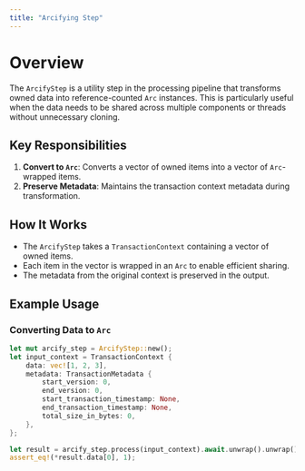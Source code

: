 ```yaml
---
title: "Arcifying Step"
---
```


# Overview

The `ArcifyStep` is a utility step in the processing pipeline that transforms owned data into reference-counted `Arc` instances. This is particularly useful when the data needs to be shared across multiple components or threads without unnecessary cloning.

## Key Responsibilities

1. **Convert to `Arc`**: Converts a vector of owned items into a vector of `Arc`-wrapped items.
2. **Preserve Metadata**: Maintains the transaction context metadata during transformation.

## How It Works

- The `ArcifyStep` takes a `TransactionContext` containing a vector of owned items.
- Each item in the vector is wrapped in an `Arc` to enable efficient sharing.
- The metadata from the original context is preserved in the output.

## Example Usage

### Converting Data to `Arc`

```rust
let mut arcify_step = ArcifyStep::new();
let input_context = TransactionContext {
    data: vec![1, 2, 3],
    metadata: TransactionMetadata {
        start_version: 0,
        end_version: 0,
        start_transaction_timestamp: None,
        end_transaction_timestamp: None,
        total_size_in_bytes: 0,
    },
};

let result = arcify_step.process(input_context).await.unwrap().unwrap();
assert_eq!(*result.data[0], 1);
```

